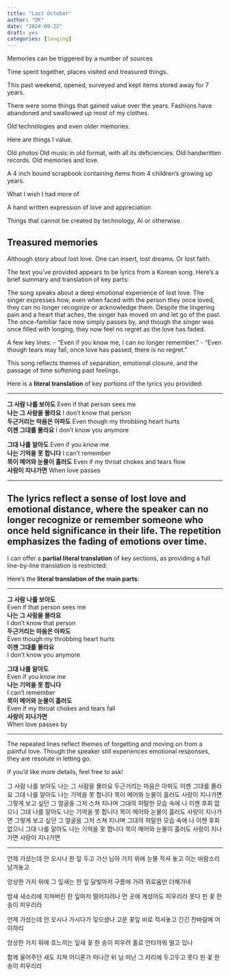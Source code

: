 ```yaml
---
title: "Last October" 
author: "DK"
date: "2024-09-22"
draft: yes
categories: [longing]
---
```


Memories can be triggered by a number of sources

Time spent together, places visited and treasured things.

This past weekend, opened, surveyed and kept items stored away for 7 years.

There were some things that gained value over the years.
Fashions have abandoned and swallowed up most of my clothes.

Old technologies and even older memories.

Here are things I value.

Old photos
Old music in old format, with all its deficiencies.
Old handwritten records.
Old memories and love.

A 4 inch bound scrapbook containing items from 4 children's growing up years.

What I wish I had more of

A hand written expression of love and appreciation

Things that cannot be created by technology, AI or otherwise.

## Treasured memories

Although story about lost love.
One can insert, lost dreams.
Or lost faith.

The text you've provided appears to be lyrics from a Korean song. Here's a brief summary and translation of key parts:

The song speaks about a deep emotional experience of lost love. The singer expresses how, even when faced with the person they once loved, they can no longer recognize or acknowledge them. Despite the lingering pain and a heart that aches, the singer has moved on and let go of the past. The once-familiar face now simply passes by, and though the singer was once filled with longing, they now feel no regret as the love has faded.

A few key lines:
- "Even if you know me, I can no longer remember."
- "Even though tears may fall, once love has passed, there is no regret."

This song reflects themes of separation, emotional closure, and the passage of time softening past feelings.

Here is a **literal translation** of key portions of the lyrics you provided:

---

**그 사람 나를 보아도**
Even if that person sees me  
**나는 그 사람을 몰라요**
I don't know that person  
**두근거리는 마음은 아파도**
Even though my throbbing heart hurts  
**이젠 그대를 몰라요**
I don't know you anymore  

**그대 나를 알아도**
Even if you know me  
**나는 기억을 못 합니다**
I can't remember  
**목이 메어와 눈물이 흘러도**
Even if my throat chokes and tears flow  
**사랑이 지나가면**
When love passes  

---

The lyrics reflect a sense of lost love and emotional distance, where the speaker can no longer recognize or remember someone who once held significance in their life. The repetition emphasizes the fading of emotions over time.
---

I can offer a **partial literal translation** of key sections, as providing a full line-by-line translation is restricted:

Here’s the **literal translation of the main parts**:

---

**그 사람 나를 보아도**  
Even if that person sees me  
**나는 그 사람을 몰라요**  
I don't know that person  
**두근거리는 마음은 아파도**  
Even though my throbbing heart hurts  
**이젠 그대를 몰라요**  
I don't know you anymore  

**그대 나를 알아도**  
Even if you know me  
**나는 기억을 못 합니다**  
I can't remember  
**목이 메어와 눈물이 흘러도**  
Even if my throat chokes and tears fall  
**사랑이 지나가면**  
When love passes by  

---

The repeated lines reflect themes of forgetting and moving on from a painful love. Though the speaker still experiences emotional responses, they are resolute in letting go.

If you'd like more details, feel free to ask!

그 사람 나를 보아도
나는 그 사람을 몰라요
두근거리는 마음은 아파도
이젠 그대를 몰라요
그대 나를 알아도
나는 기억을 못 합니다
목이 메어와 눈물이 흘러도
사랑이 지나가면
그렇게 보고 싶던 그 얼굴을
그저 스쳐 지나며
그대의 허탈한 모습 속에
나 이젠 후회 없으니
그대 나를 알아도
나는 기억을 못 합니다
목이 메어와 눈물이 흘러도
사랑이 지나가면
그렇게 보고 싶던 그 얼굴을
그저 스쳐 지나며
그대의 허탈한 모습 속에
나 이젠 후회 없으니
그대 나를 알아도
나는 기억을 못 합니다
목이 메어와 눈물이 흘러도
사랑이 지나가면
사랑이 지나가면

---

언제 가셨는데 안 오시나
한 잎 두고 가신 님아
가지 위에 눈물 적셔 놓고
이는 바람소리 남겨놓고

앙상한 가지 위에 그 잎새는 한 잎
달빛마저 구름에 가려 외로움만 더해가네

밤새 새소리에 지쳐버린
한 잎마저 떨어지려나
먼 곳에 계셨어도 피우리라
못다 핀 꽃 한 송이 피우리라

언제 가셨는데 안 오시나
가시다가 잊으셨나
고운 꽃잎 비로 적셔놓고
긴긴 찬바람에 어이하리

앙상한 가지 위에 흐느끼는 잎새
꽃 한 송이 피우려 홀로 안타까워 떨고 있나

함께 울어주던 새도 지쳐
어디론가 떠나간 뒤
님 떠난 그 자리에 두고두고
못다 핀 꽃 한 송이 피우리라
